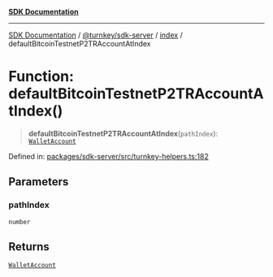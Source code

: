 [**SDK Documentation**](../../../../README.mdx)

***

[SDK Documentation](../../../../packages.mdx) / [@turnkey/sdk-server](../../README.mdx) / [index](../README.mdx) / defaultBitcoinTestnetP2TRAccountAtIndex

# Function: defaultBitcoinTestnetP2TRAccountAtIndex()

> **defaultBitcoinTestnetP2TRAccountAtIndex**(`pathIndex`): [`WalletAccount`](../interfaces/WalletAccount.mdx)

Defined in: [packages/sdk-server/src/turnkey-helpers.ts:182](https://github.com/tkhq/sdk/blob/078f5423e923fbd1d7fd39440402d7f01d09c3d0/packages/sdk-server/src/turnkey-helpers.ts#L182)

## Parameters

### pathIndex

`number`

## Returns

[`WalletAccount`](../interfaces/WalletAccount.mdx)
